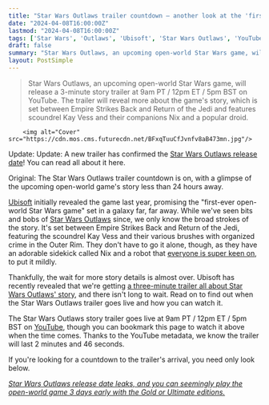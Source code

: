 ```yaml
---
title: "Star Wars Outlaws trailer countdown – another look at the 'first-ever open-world Star Wars game' is nearly here"
date: "2024-04-08T16:00:00Z"
lastmod: "2024-04-08T16:00:00Z"
tags: ['Star Wars', 'Outlaws', 'Ubisoft', 'Star Wars Outlaws', 'YouTube']
draft: false
summary: "Star Wars Outlaws, an upcoming open-world Star Wars game, will release a 3-minute story trailer at 9am PT / 12pm ET / 5pm BST on YouTube. The trailer will reveal more about the game's story, which is set between Empire Strikes Back and Return of the Jedi and features scoundrel Kay Vess and their companions Nix and a popular droid."
layout: PostSimple
---
```

> Star Wars Outlaws, an upcoming open-world Star Wars game, will release a 3-minute story trailer at 9am PT / 12pm ET / 5pm BST on YouTube. The trailer will reveal more about the game's story, which is set between Empire Strikes Back and Return of the Jedi and features scoundrel Kay Vess and their companions Nix and a popular droid.


        <img alt="Cover" src="https://cdn.mos.cms.futurecdn.net/BFxqTuuCfJvnfv8aB473mn.jpg"/>
        
Update: Update: A new trailer has confirmed the [Star Wars Outlaws release date](https://www.gamesradar.com/star-wars-outlaws-release-date-trailer/)! You can read all about it here.

Original: The Star Wars Outlaws trailer countdown is on, with a glimpse of the upcoming open-world game's story less than 24 hours away. 

[Ubisoft](https://www.gamesradar.com/uk/tag/ubisoft/) initially revealed the game last year, promising the "first-ever open-world Star Wars game" set in a galaxy far, far away. While we've seen bits and bobs of [Star Wars Outlaws](https://www.gamesradar.com/star-wars-outlaws-guide/) since, we only know the broad strokes of the story. It's set between Empire Strikes Back and Return of the Jedi, featuring the scoundrel Kay Vess and their various brushes with organized crime in the Outer Rim. They don't have to go it alone, though, as they have an adorable sidekick called Nix and a robot that [everyone is super keen on](https://www.gamesradar.com/star-wars-outlaws-lead-is-kinda-surprised-everyone-wants-to-bang-the-droid/), to put it mildly. 

Thankfully, the wait for more story details is almost over. Ubisoft has recently revealed that we're getting [a three-minute trailer all about Star Wars Outlaws' story](https://www.gamesradar.com/star-wars-outlaws-gets-a-3-minute-trailer-all-about-the-story-in-4-days-way-ahead-of-ubisofts-big-summer-showcase/), and there isn't long to wait. Read on to find out when the Star Wars Outlaws trailer goes live and how you can watch it.

The Star Wars Outlaws story trailer goes live at 9am PT / 12pm ET / 5pm BST on [YouTube](https://www.gamesradar.com/uk/tag/youtube/), though you can bookmark this page to watch it above when the time comes. Thanks to the YouTube metadata, we know the trailer will last 2 minutes and 46 seconds. 

If you're looking for a countdown to the trailer's arrival, you need only look below.

[<em>Star Wars Outlaws release date leaks, and you can seemingly play the open-world game 3 days early with the Gold or Ultimate editions.</em>](https://www.gamesradar.com/star-wars-outlaws-release-date-leaks-and-you-can-seemingly-play-the-open-world-game-3-days-early-with-the-gold-or-ultimate-editions/)
        
